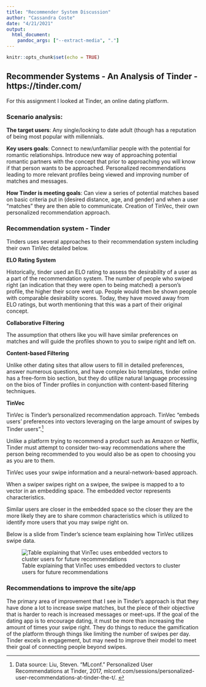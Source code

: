 ```yaml
---
title: "Recommender System Discussion"
author: "Cassandra Coste"
date: "4/21/2021"
output: 
  html_document:
    pandoc_args: ["--extract-media", "."]
---
```


```r
knitr::opts_chunk$set(echo = TRUE)
```

## Recommender Systems - An Analysis of Tinder - https://tinder.com/

For this assignment I looked at Tinder, an online dating platform. 

### Scenario analysis:

**The target users**: Any single/looking to date adult (though has a reputation of being most popular with millennials. 

**Key users goals**: Connect to new/unfamiliar people with the potential for romantic relationships. Introduce new way of approaching potential romantic partners with the concept that prior to approaching you will know if that person wants to be approached. Personalized recommendations leading to more relevant profiles being viewed and improving number of matches and messages.

**How Tinder is meeting goals**: Can view a series of potential matches based on basic criteria put in (desired distance, age, and gender) and when a user “matches” they are then able to communicate. Creation of TinVec, their own personalized recommendation approach. 

### Recommendation system - Tinder

Tinders uses several approaches to their recommendation system including their own TinVec detailed below. 

**ELO Rating System**

Historically, tinder used an ELO rating to assess the desirability of a user as a part of the recommendation system.  The number of people who swiped right (an indication that they were open to being matched) a person’s profile, the higher their score went up. People would then be shown people with comparable desirability scores. Today, they have moved away from ELO ratings, but worth mentioning that this was a part of their original concept. 

**Collaborative Filtering**

The assumption that others like you will have similar preferences on matches and will guide the profiles shown to you to swipe right and left on. 

**Content-based Filtering**

Unlike other dating sites that allow users to fill in detailed preferences, answer numerous questions, and have complex bio templates, tinder online has a free-form bio section, but they do utilize natural language processing on the bios of Tinder profiles in conjunction with content-based filtering techniques.  

**TinVec**

TinVec is Tinder's personalized recommendation approach. TinVec "embeds users’ preferences into vectors leveraging on the large amount of swipes by Tinder users".^[Data source: Liu, Steven. “MLconf.” Personalized User Recommendations at Tinder, 2017, mlconf.com/sessions/personalized-user-recommendations-at-tinder-the-t/. ]  

Unlike a platform trying to recommend a product such as Amazon or Netflix, Tinder must attempt to consider two-way recommendations where the person being recommended to you would also be as open to choosing you as you are to them. 

TinVec uses your swipe information and a neural-network-based approach. 

When a swiper swipes right on a swipee, the swipee is mapped to a to vector in an embedding space. The embedded vector represents characteristics. 

Similar users are closer in the embedded space so the closer they are the more likely they are to share common characteristics which is utilized to identify more users that you may swipe right on.

Below is a slide from Tinder's science team explaining how TinVec utilizes swipe data. 

![Table explaining that VinTec uses embedded vectors to cluster users for future recommendations](https://github.com/cassandra-coste/CUNY607/blob/main/images/TinVec_Page_08.png?raw=true)


### Recommendations to improve the site/app

The primary area of improvement that I see in Tinder's approach is that they have done a lot to increase swipe matches, but the piece of their objective that is harder to reach is increased messages or meet-ups. If the goal of the dating app is to encourage dating, it must be more than increasing the amount of times your swipe right. They do things to reduce the gamification of the platform through things like limiting the number of swipes per day. Tinder excels in engagement, but may need to improve their model to meet their goal of connecting people beyond swipes. 